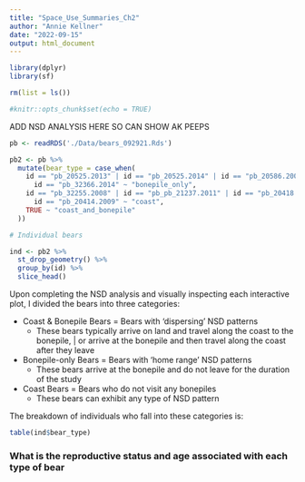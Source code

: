 ```yaml
---
title: "Space_Use_Summaries_Ch2"
author: "Annie Kellner"
date: "2022-09-15"
output: html_document
---
```


```r

library(dplyr)
library(sf)

rm(list = ls())

#knitr::opts_chunk$set(echo = TRUE)

```

ADD NSD ANALYSIS HERE SO CAN SHOW AK PEEPS


```r

pb <- readRDS('./Data/bears_092921.Rds')

pb2 <- pb %>%
  mutate(bear_type = case_when(
    id == "pb_20525.2013" | id == "pb_20525.2014" | id == "pb_20586.2008" | 
      id == "pb_32366.2014" ~ "bonepile_only",
    id == "pb_32255.2008" | id == "pb_pb_21237.2011" | id == "pb_20418.2005" | 
      id == "pb_20414.2009" ~ "coast",
    TRUE ~ "coast_and_bonepile"
  ))

# Individual bears

ind <- pb2 %>%
  st_drop_geometry() %>%
  group_by(id) %>%
  slice_head() 

```

Upon completing the NSD analysis and visually inspecting each interactive plot, I divided the bears into three categories:

  * Coast & Bonepile Bears = Bears with 'dispersing' NSD patterns
    + These bears typically arrive on land and travel along the coast to the bonepile,
    | or arrive at the bonepile and then travel along the coast after they leave
    
  * Bonepile-only Bears = Bears with 'home range' NSD patterns
    + These bears arrive at the bonepile and do not leave for the duration of the study
    
  * Coast Bears = Bears who do not visit any bonepiles
    + These bears can exhibit any type of NSD pattern

The breakdown of individuals who fall into these categories is: 

```r

table(ind$bear_type)

```

### What is the reproductive status and age associated with each type of bear

